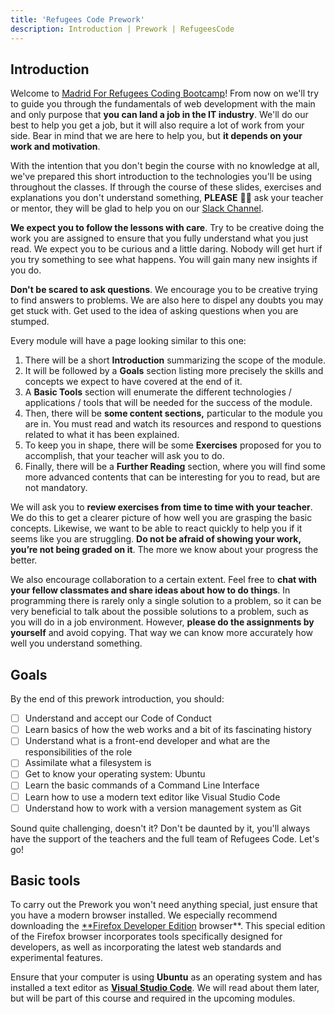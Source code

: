 ```yaml
---
title: 'Refugees Code Prework'
description: Introduction | Prework | RefugeesCode
---
```


## Introduction

Welcome to [Madrid For Refugees Coding Bootcamp](https://madridforrefugees.org/es/la-organizacion/mfr-coding-es/)!  From now on we'll try to guide you through the fundamentals of web development with the main and only purpose that **you can land a job in the IT industry**. We'll do our best to help you get a job, but it will also require a lot of work from your side. Bear in mind that we are here to help you, but **it depends on your work and motivation**.

With the intention that you don't begin the course with no knowledge at all, we've prepared this
short introduction to the technologies you'll be using throughout the classes. If through the course of these slides, exercises and explanations you don't understand something, **PLEASE** 🙏🏼 ask your teacher or mentor, they will be glad to help you on our [Slack Channel](https://mfrcodingproject.slack.com/).

**We expect you to follow the lessons with care**. Try to be creative doing the work you are assigned to ensure that you fully understand what you just read. We expect you to be curious and a little daring. Nobody will get hurt if you try something to see what happens. You will gain many new insights if you do.

**Don't be scared to ask questions**. We encourage you to be creative trying to find answers to problems. We are also here to dispel any doubts you may get stuck with. Get used to the idea of asking questions when you are stumped.

Every module will have a page looking similar to this one:

1. There will be a short **Introduction** summarizing the scope of the module.
2. It will be followed by a **Goals** section listing more precisely the skills and concepts we expect to have covered at the end of it.
3. A **Basic Tools** section will enumerate the different technologies / applications / tools that will be needed for the success of the module.
4. Then, there will be **some content sections,** particular to the module you are in. You must read and watch its resources and respond to questions related to what it has been explained.
5. To keep you in shape, there will be some **Exercises** proposed for you to accomplish, that your teacher will ask you to do.
6. Finally, there will be a **Further Reading** section, where you will find some more advanced contents that can be interesting for you to read, but are not mandatory.

We will ask you to **review exercises from time to time with your teacher**. We do this to get a clearer picture of how well you are grasping the basic concepts. Likewise, we want to be able to react quickly to help you if it seems like you are struggling. **Do not be afraid of showing your work, you’re not being graded on it**. The more we know about your progress the better.

We also encourage collaboration to a certain extent. Feel free to **chat with your fellow classmates and share ideas about how to do things**. In programming there is rarely only a single solution to a problem, so it can be very beneficial to talk about the possible solutions to a problem, such as you will do in a job environment. However, **please do the assignments by yourself** and avoid copying. That way we can know more accurately how well you understand something.

## Goals

By the end of this prework introduction, you should:

- [ ]  Understand and accept our Code of Conduct
- [ ]  Learn basics of how the web works and a bit of its fascinating history
- [ ]  Understand what is a front-end developer and what are the responsibilities of the role
- [ ]  Assimilate what a filesystem is
- [ ]  Get to know your operating system: Ubuntu
- [ ]  Learn the basic commands of a Command Line Interface
- [ ]  Learn how to use a modern text editor like Visual Studio Code
- [ ]  Understand how to work with a version management system as Git

Sound quite challenging, doesn't it? Don't be daunted by it, you'll always have the support of the teachers and the full team of Refugees Code. Let's go!

## Basic tools

To carry out the Prework you won't need anything special, just ensure that you have a modern browser installed. We especially recommend downloading the [**Firefox Developer Edition](https://www.mozilla.org/en-US/firefox/developer/) browser**. This special edition of the Firefox browser incorporates tools specifically designed for developers, as well as incorporating the latest web standards and experimental features.

Ensure that your computer is using **Ubuntu** as an operating system and has installed a text editor as **[Visual Studio Code](https://code.visualstudio.com/)**. We will read about them later, but will be part of this course and required in the upcoming modules.